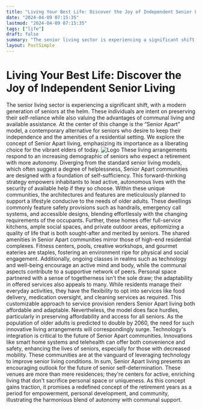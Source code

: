 ```yaml
---
title: "Living Your Best Life: Discover the Joy of Independent Senior Living"
date: "2024-04-09 07:15:35"
lastmod: "2024-04-09 07:15:35"
tags: ["life"]
draft: false
summary: "The senior living sector is experiencing a significant shift, with a modern generation of seniors at the helm. These individuals are intent on preserving their self-reliance while also valuing the advantages of communal living and available assistance. At the center of this change is the “Senior Apart” model, a contemporary alternative for seniors who desire to keep their independence and the amenities of a residential setting. We explore the concept of Senior Apart living, emphasizing its importance as a liberating choice for the vibrant elders of today."
layout: PostSimple
---
```

# Living Your Best Life: Discover the Joy of Independent Senior Living
The senior living sector is experiencing a significant shift, with a modern generation of seniors at the helm. These individuals are intent on preserving their self-reliance while also valuing the advantages of communal living and available assistance. At the center of this change is the “Senior Apart” model, a contemporary alternative for seniors who desire to keep their independence and the amenities of a residential setting. We explore the concept of Senior Apart living, emphasizing its importance as a liberating choice for the vibrant elders of today.
<img alt="Logo" class="lazyImg" data-src="https://cdn.seniorsselection.com/src_image/cde005a3bdc7c5d9c35c43c63b88131c.webp" src="/statics/image/loading.webp"/>
These living arrangements respond to an increasing demographic of seniors who expect a retirement with more autonomy. Diverging from the standard senior living models, which often suggest a degree of helplessness, Senior Apart communities are designed with a foundation of self-sufficiency. This forward-thinking strategy empowers inhabitants to lead active, autonomous lives with the security of available help if they so choose.
Within these unique communities, the architectures and features are meticulously planned to support a lifestyle conducive to the needs of older adults. These dwellings commonly feature safety provisions such as handrails, emergency call systems, and accessible designs, blending effortlessly with the changing requirements of the occupants. Further, these homes offer full-service kitchens, ample social spaces, and private outdoor areas, epitomizing a quality of life that is both sought-after and merited by seniors.
The shared amenities in Senior Apart communities mirror those of high-end residential complexes. Fitness centers, pools, creative workshops, and gourmet eateries are staples, fostering an environment ripe for physical and social engagement. Additionally, ongoing classes in realms such as technology and well-being encourage an active mind and body, while the communal aspects contribute to a supportive network of peers.
Personal space partnered with a sense of togetherness isn't the sole draw; the adaptability in offered services also appeals to many. While residents manage their everyday activities, they have the flexibility to opt into services like food delivery, medication oversight, and cleaning services as required. This customizable approach to service provision renders Senior Apart living both affordable and adaptable.
Nevertheless, the model does face hurdles, particularly in preserving affordability and access for all seniors. As the population of older adults is predicted to double by 2060, the need for such innovative living arrangements will correspondingly surge.
Technology's integration is critical to the future of Senior Apart communities. Innovations like smart home systems and telehealth can offer both convenience and safety, enhancing the lives of seniors, especially for those with decreased mobility. These communities are at the vanguard of leveraging technology to improve senior living conditions.
In sum, Senior Apart living presents an encouraging outlook for the future of senior self-determination. These venues are more than mere residences; they're centers for active, enriching living that don't sacrifice personal space or uniqueness. As this concept gains traction, it promises a redefined concept of the retirement years as a period for empowerment, personal development, and community, illustrating the harmonious blend of autonomy with communal support.
        